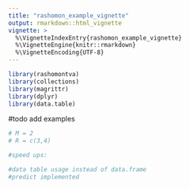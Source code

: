```yaml
---
title: "rashomon_example_vignette"
output: rmarkdown::html_vignette
vignette: >
  %\VignetteIndexEntry{rashomon_example_vignette}
  %\VignetteEngine{knitr::rmarkdown}
  %\VignetteEncoding{UTF-8}
---
```


```r
library(rashomontva)
library(collections)
library(magrittr)
library(dplyr)
library(data.table)
```

#todo add examples

```r
# M = 2
# R = c(3,4)

```

```r




#speed ups:

#data table usage instead of data.frame
#predict implemented

```




